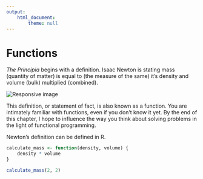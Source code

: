 ```yaml
---
output: 
    html_document:
        theme: null
---
```


<h1 class="text-center">Functions</h1>

_The Principia_ begins with a definition. Isaac Newton is stating mass (quantity of matter) is equal to (the measure of the same) it's density and volume (bulk) multiplied (combined). 

<img src="https://hackmd.io/_uploads/rJz0Jitd5.png" class="img-fluid" alt="Responsive image">

This definition, or statement of fact, is also known as a function. You are intimately familiar with functions, even if you don't know it yet. By the end of this chapter, I hope to influence the way you think about solving problems in the light of functional programming. 

Newton's definition can be defined in R.
```r
calculate_mass <- function(density, volume) {
    density * volume
}

calculate_mass(2, 2)
```

